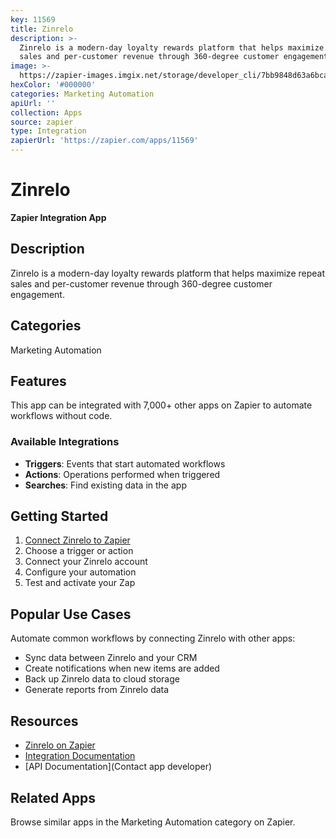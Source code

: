 ```yaml
---
key: 11569
title: Zinrelo
description: >-
  Zinrelo is a modern-day loyalty rewards platform that helps maximize repeat
  sales and per-customer revenue through 360-degree customer engagement.
image: >-
  https://zapier-images.imgix.net/storage/developer_cli/7bb9848d63a6bca88c8a244c2406f07e.png?auto=format%2Ccompress&ixlib=python-3.0.0&q=50
hexColor: '#000000'
categories: Marketing Automation
apiUrl: ''
collection: Apps
source: zapier
type: Integration
zapierUrl: 'https://zapier.com/apps/11569'
---
```

# Zinrelo

**Zapier Integration App**

## Description

Zinrelo is a modern-day loyalty rewards platform that helps maximize repeat sales and per-customer revenue through 360-degree customer engagement.

## Categories

Marketing Automation

## Features

This app can be integrated with 7,000+ other apps on Zapier to automate workflows without code.

### Available Integrations

- **Triggers**: Events that start automated workflows
- **Actions**: Operations performed when triggered
- **Searches**: Find existing data in the app

## Getting Started

1. [Connect Zinrelo to Zapier](https://zapier.com/apps/11569)
2. Choose a trigger or action
3. Connect your Zinrelo account
4. Configure your automation
5. Test and activate your Zap

## Popular Use Cases

Automate common workflows by connecting Zinrelo with other apps:

- Sync data between Zinrelo and your CRM
- Create notifications when new items are added
- Back up Zinrelo data to cloud storage
- Generate reports from Zinrelo data

## Resources

- [Zinrelo on Zapier](https://zapier.com/apps/11569)
- [Integration Documentation](https://zapier.com/apps/11569/integrations)
- [API Documentation](Contact app developer)

## Related Apps

Browse similar apps in the Marketing Automation category on Zapier.
